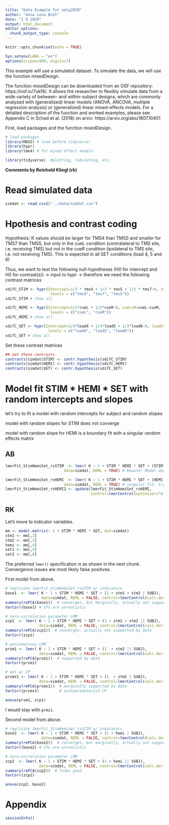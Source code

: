 ```yaml
---
title: "Data Example for smlp2020"
author: "Anna Lena Biel"
date: "1 9 2020"
output: html_document
editor_options: 
  chunk_output_type: console
---
```


```r
knitr::opts_chunk$set(echo = TRUE)

Sys.setenv(LANG = "en")
options(scipen=999, digits=7)
```

This example will use a simulated dataset. To simulate the data, we will use the function mixedDesign.

The function mixedDesign can be downloaded from an OSF repository: https://osf.io/7ukf6/.
It allows the researcher to flexibly simulate data from a wide variety of between- and within-subject designs, which are commonly analyzed with (generalized) linear models (ANOVA, ANCOVA, multiple regression analysis) or (generalized) linear mixed-effects models. 
For a detailed description of the function and worked examples, please see Appendix C in Schad et al. (2018) on arxiv:  https://arxiv.org/abs/1807.10451

First, load packages and the function mixedDesign.

```r
# load packages
library(MASS) # load before tidyverse!
library(hypr)
library(lme4) # for mixed effect models

library(tidyverse)  #plotting, tabulating, etc.
```

**Comments by Reinhold Kliegl (rk)**

# Read simulated data

```r
simdat <- read.csv2("../data/simdat.csv") 
```


# Hpothesis and contrast coding

Hypothesis: K values should be larger for TMS4 than TMSS and smaller for TMS7 than TMSS, but only in the cueL condition (contralateral to TMS site, i.e. receiving TMS) but not in the cueR condition (ipsilateral to TMS site, i.e. not receiving TMS). This is expected in all SET conditions (load 4, 5 and 6)

Thus, we want to test the following null-hypotheses (H0 for intercept and H0 for contrast(s)) -> input to hypr -> therefore we need the following contrast matrices

```r

sdifC_STIM <- hypr(Intercept=1/3 * tms4 + 1/3 * tmsS + 1/3 * tms7~0, tms4vS=tms4~tmsS, tmsSv7=tmsS~tms7, 
                    levels = c("tms4", "tms7", "tmsS"))
sdifC_STIM # show all

sdifC_HEMI <- hypr(Intercept=1/2*cueL + 1/2*cueR~0, cueLvR=cueL~cueR, 
                    levels = c("cueL", "cueR"))
sdifC_HEMI # show all

sdifC_SET <- hypr(Intercept=1/3*load4 + 1/3*load5 + 1/3*load6~0, load5v4=load5~load4, load6v5=load6~load5, 
                   levels = c("load4", "load5", "load6"))
sdifC_SET # show all

```

Set these contrast matrices

```r

## set these contrasts
contrasts(simdat$STIM) <- contr.hypothesis(sdifC_STIM)
contrasts(simdat$HEMI) <- contr.hypothesis(sdifC_HEMI)
contrasts(simdat$SET) <- contr.hypothesis(sdifC_SET)
```

# Model fit STIM * HEMI * SET with random intercepts and slopes

let's try to fit a model with random intercepts for subject and random slopes

model with random slopes for STIM does not converge 

model with random slope for HEMI is a boundary fit with a singular random effects matrix 

## AB

```r

lmerFit_StimHemiSet_rsSTIM  <- lmer( K ~ 1 + STIM * HEMI * SET + (STIM| SUBJ), 
                          data=simdat, REML = TRUE) # beware! Model does not converge

lmerFit_StimHemiSet_rsHEMI  <- lmer( K ~ 1 + STIM * HEMI * SET + (HEMI| SUBJ), 
                          data=simdat, REML = TRUE) # singular fit, try another optimizer
lmerFit_StimHemiSet_rsHEMI2 <- update(lmerFit_StimHemiSet_rsHEMI, 
                                      control=lmerControl(optimizer="nloptwrap")) # still a singular fit

```

## RK

Let's move to indicator variables.

```r
mm <- model.matrix(~ 1 + STIM * HEMI * SET, dat=simdat)
stm1 <- mm[,2]
stm2 <- mm[,3]
hemi <- mm[,4]
set1 <- mm[,5]
set2 <- mm[,6]
```

The preferred `lmer()` specification is as shown in the next chunk. Convergence issues are most likely false positives.

First model from above.

```r
# replicate lmerFit_StimHemiSet_rsSTIM w/ indicators
base1  <- lmer( K ~ 1 + STIM * HEMI * SET + (1 + stm1 + stm2 | SUBJ), 
                data=simdat, REML = FALSE, control=lmerControl(calc.derivs=FALSE))
summary(rePCA(base1))  # converges, but marginally, actually not supported by data
VarCorr(base1) # CPs are unrealistic

# zero-correlation parameter LMM
zcp1  <- lmer( K ~ 1 + STIM * HEMI * SET + (1 + stm1 + stm2 || SUBJ), 
               data=simdat, REML = FALSE, control=lmerControl(calc.derivs=FALSE))
summary(rePCA(zcp1))  # converges, actually not supported by data
VarCorr(zcp1) 

# parsimonious LMM
prsm1 <- lmer( K ~ 1 + STIM * HEMI * SET + (1  + stm2 || SUBJ), 
               data=simdat, REML = FALSE, control=lmerControl(calc.derivs=FALSE))
summary(rePCA(prsm1))  # supported by data
VarCorr(prsm1) 

# ext w/ CP
prsmx1 <- lmer( K ~ 1 + STIM * HEMI * SET + (1  + stm2 | SUBJ), 
               data=simdat, REML = FALSE, control=lmerControl(calc.derivs=FALSE))
summary(rePCA(prsmx1))  # marginally supported by data
VarCorr(prsmx1)         # overparameterizd CP

anova(prsm1, zcp1) 
```

I would stay with `prms1`.

Second model from above. 

```r
# replicate lmerFit_StimHemiSet_rsSTIM w/ indicators
base2  <- lmer( K ~ 1 + STIM * HEMI * SET + (1 + hemi | SUBJ), 
                data=simdat, REML = FALSE, control=lmerControl(calc.derivs=FALSE))
summary(rePCA(base2))  # converges, but marginally, actually not supported by data
VarCorr(base2) # CPs are unrealistic

# zero-correlation parameter LMM
zcp2  <- lmer( K ~ 1 + STIM * HEMI * SET + (1 + hemi || SUBJ), 
               data=simdat, REML = FALSE, control=lmerControl(calc.derivs=FALSE))
summary(rePCA(zcp2))  # looks good
VarCorr(zcp2) 

anova(zcp2, base2) 
```

# Appendix

```r
sessionInfo()
```













